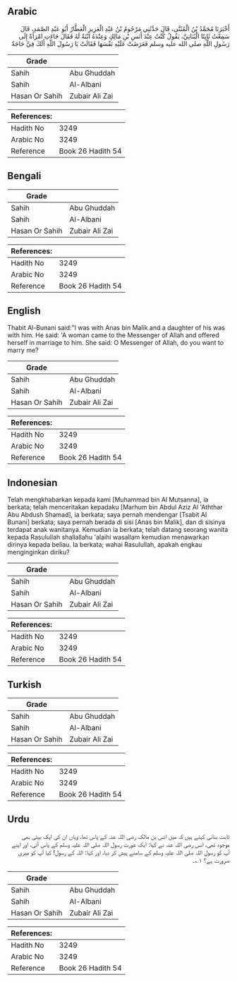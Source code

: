 ## Arabic


<div dir="rtl" lang="ar" style={{fontSize:'larger',backgroundColor:'#f8f9fa',padding:20}}>
أَخْبَرَنَا مُحَمَّدُ بْنُ الْمُثَنَّى، قَالَ حَدَّثَنِي مَرْحُومُ بْنُ عَبْدِ الْعَزِيزِ الْعَطَّارُ أَبُو عَبْدِ الصَّمَدِ، قَالَ سَمِعْتُ ثَابِتًا الْبُنَانِيَّ، يَقُولُ كُنْتُ عِنْدَ أَنَسِ بْنِ مَالِكٍ وَعِنْدَهُ ابْنَةٌ لَهُ فَقَالَ جَاءَتِ امْرَأَةٌ إِلَى رَسُولِ اللَّهِ صلى الله عليه وسلم فَعَرَضَتْ عَلَيْهِ نَفْسَهَا فَقَالَتْ يَا رَسُولَ اللَّهِ أَلَكَ فِيَّ حَاجَةٌ
</div>
<div style={{backgroundColor:'#f8f9fa',padding:20, marginBottom: 10}}><table> <thead> <tr> <th>Grade</th> <th></th> </tr> </thead> <tbody> <tr><td>Sahih</td><td>Abu Ghuddah</td></tr><tr><td>Sahih</td><td>Al-Albani</td></tr><tr><td>Hasan Or Sahih</td><td>Zubair Ali Zai</td></tr></tbody></table><table> <thead> <tr> <th>References:</th> <th></th> </tr> </thead> <tbody><tr><td>Hadith No</td><td>3249</td></tr><tr><td>Arabic No</td><td>3249</td></tr><tr><td>Reference</td><td>Book 26 Hadith 54</td></tr></tbody></table></div>

## Bengali


<div dir="ltr" lang="bn" style={{fontSize:'larger',backgroundColor:'#f8f9fa',padding:20}}>

</div>
<div style={{backgroundColor:'#f8f9fa',padding:20, marginBottom: 10}}><table> <thead> <tr> <th>Grade</th> <th></th> </tr> </thead> <tbody> <tr><td>Sahih</td><td>Abu Ghuddah</td></tr><tr><td>Sahih</td><td>Al-Albani</td></tr><tr><td>Hasan Or Sahih</td><td>Zubair Ali Zai</td></tr></tbody></table><table> <thead> <tr> <th>References:</th> <th></th> </tr> </thead> <tbody><tr><td>Hadith No</td><td>3249</td></tr><tr><td>Arabic No</td><td>3249</td></tr><tr><td>Reference</td><td>Book 26 Hadith 54</td></tr></tbody></table></div>

## English


<div dir="ltr" lang="en" style={{fontSize:'larger',backgroundColor:'#f8f9fa',padding:20}}>
Thabit Al-Bunani said:"I was with Anas bin Malik and a daughter of his was with him. He said: 'A woman came to the Messenger of Allah and offered herself in marriage to him. She said: O Messenger of Allah, do you want to marry me?
</div>
<div style={{backgroundColor:'#f8f9fa',padding:20, marginBottom: 10}}><table> <thead> <tr> <th>Grade</th> <th></th> </tr> </thead> <tbody> <tr><td>Sahih</td><td>Abu Ghuddah</td></tr><tr><td>Sahih</td><td>Al-Albani</td></tr><tr><td>Hasan Or Sahih</td><td>Zubair Ali Zai</td></tr></tbody></table><table> <thead> <tr> <th>References:</th> <th></th> </tr> </thead> <tbody><tr><td>Hadith No</td><td>3249</td></tr><tr><td>Arabic No</td><td>3249</td></tr><tr><td>Reference</td><td>Book 26 Hadith 54</td></tr></tbody></table></div>

## Indonesian


<div dir="ltr" lang="id" style={{fontSize:'larger',backgroundColor:'#f8f9fa',padding:20}}>
Telah mengkhabarkan kepada kami [Muhammad bin Al Mutsanna], ia berkata; telah menceritakan kepadaku [Marhum bin Abdul Aziz Al 'Aththar Abu Abdush Shamad], ia berkata; saya pernah mendengar [Tsabit Al Bunani] berkata; saya pernah berada di sisi [Anas bin Malik], dan di sisinya terdapat anak wanitanya. Kemudian ia berkata; telah datang seorang wanita kepada Rasulullah shallallahu 'alaihi wasallam kemudian menawarkan dirinya kepada beliau. Ia berkata; wahai Rasulullah, apakah engkau menginginkan diriku?
</div>
<div style={{backgroundColor:'#f8f9fa',padding:20, marginBottom: 10}}><table> <thead> <tr> <th>Grade</th> <th></th> </tr> </thead> <tbody> <tr><td>Sahih</td><td>Abu Ghuddah</td></tr><tr><td>Sahih</td><td>Al-Albani</td></tr><tr><td>Hasan Or Sahih</td><td>Zubair Ali Zai</td></tr></tbody></table><table> <thead> <tr> <th>References:</th> <th></th> </tr> </thead> <tbody><tr><td>Hadith No</td><td>3249</td></tr><tr><td>Arabic No</td><td>3249</td></tr><tr><td>Reference</td><td>Book 26 Hadith 54</td></tr></tbody></table></div>

## Turkish


<div dir="ltr" lang="tr" style={{fontSize:'larger',backgroundColor:'#f8f9fa',padding:20}}>

</div>
<div style={{backgroundColor:'#f8f9fa',padding:20, marginBottom: 10}}><table> <thead> <tr> <th>Grade</th> <th></th> </tr> </thead> <tbody> <tr><td>Sahih</td><td>Abu Ghuddah</td></tr><tr><td>Sahih</td><td>Al-Albani</td></tr><tr><td>Hasan Or Sahih</td><td>Zubair Ali Zai</td></tr></tbody></table><table> <thead> <tr> <th>References:</th> <th></th> </tr> </thead> <tbody><tr><td>Hadith No</td><td>3249</td></tr><tr><td>Arabic No</td><td>3249</td></tr><tr><td>Reference</td><td>Book 26 Hadith 54</td></tr></tbody></table></div>

## Urdu


<div dir="rtl" lang="ur" style={{fontSize:'larger',backgroundColor:'#f8f9fa',padding:20}}>
ثابت بنانی کہتے ہیں کہ میں انس بن مالک رضی اللہ عنہ کے پاس تھا، وہاں ان کی ایک بیٹی بھی موجود تھی، انس رضی اللہ عنہ نے کہا: ایک عورت رسول اللہ صلی اللہ علیہ وسلم کے پاس آئی، اور اپنے آپ کو رسول اللہ صلی اللہ علیہ وسلم کے سامنے پیش کر دیا، اور کہا: اللہ کے رسول! کیا آپ کو میری ضرورت ہے؟ ۱؎۔
</div>
<div style={{backgroundColor:'#f8f9fa',padding:20, marginBottom: 10}}><table> <thead> <tr> <th>Grade</th> <th></th> </tr> </thead> <tbody> <tr><td>Sahih</td><td>Abu Ghuddah</td></tr><tr><td>Sahih</td><td>Al-Albani</td></tr><tr><td>Hasan Or Sahih</td><td>Zubair Ali Zai</td></tr></tbody></table><table> <thead> <tr> <th>References:</th> <th></th> </tr> </thead> <tbody><tr><td>Hadith No</td><td>3249</td></tr><tr><td>Arabic No</td><td>3249</td></tr><tr><td>Reference</td><td>Book 26 Hadith 54</td></tr></tbody></table></div>